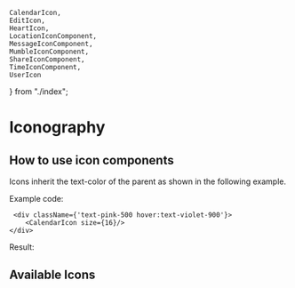 
    CalendarIcon,
    EditIcon,
    HeartIcon,
    LocationIconComponent,
    MessageIconComponent,
    MumbleIconComponent,
    ShareIconComponent,
    TimeIconComponent,
    UserIcon
} from "./index";


<Meta title="Design Tokens/Iconography" />

# Iconography
## How to use icon components
Icons inherit the text-color of the parent as shown in the following example.

Example code:

     <div className={'text-pink-500 hover:text-violet-900'}>
        <CalendarIcon size={16}/>
    </div>

Result:
<div className='text-pink-500 hover:text-violet-900'>
    <CalendarIcon size={16}/>
</div>


## Available Icons
<IconGallery>
  <IconItem name="UserIcon">
      <UserIcon />
  </IconItem>
  <IconItem name="CalendarIcon">
    <CalendarIcon/>
  </IconItem>
    <IconItem name="EditIcon">
    <EditIcon />
  </IconItem>
    <IconItem name="HeartIcon">
    <HeartIcon />
  </IconItem>
    <IconItem name="LocationIcon">
    <LocationIconComponent />
  </IconItem>
    <IconItem name="MessageIcon">
    <MessageIconComponent />
  </IconItem>
    <IconItem name="MumbleIcon">
    <MumbleIconComponent />
  </IconItem>
    <IconItem name="ShareIcon">
    <ShareIconComponent />
  </IconItem>
    <IconItem name="TimeIcon">
    <TimeIconComponent />
  </IconItem>
</IconGallery>

